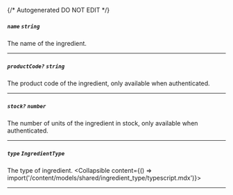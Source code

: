 {/* Autogenerated DO NOT EDIT  */}

##### `name` *`string`*
The name of the ingredient.

---
##### `productCode?` *`string`*
The product code of the ingredient, only available when authenticated.

---
##### `stock?` *`number`*
The number of units of the ingredient in stock, only available when authenticated.

---
##### `type` *`IngredientType`*
The type of ingredient.
<Collapsible content={() => import('/content/models/shared/ingredient_type/typescript.mdx')}>
</Collapsible>

---
